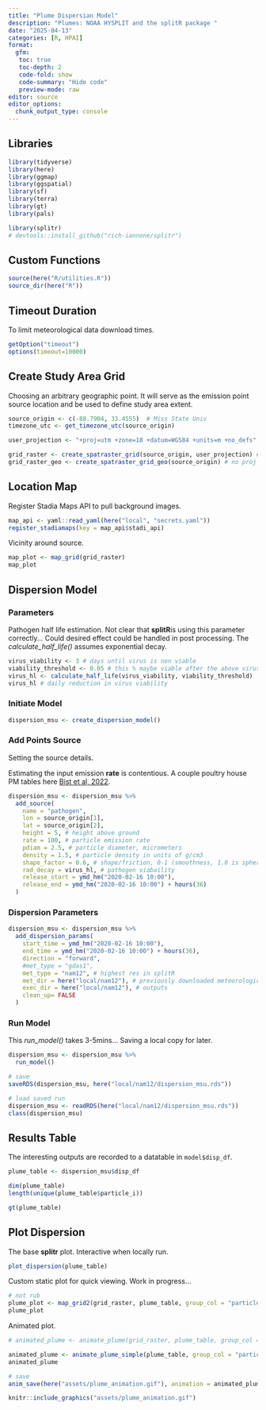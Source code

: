 ```yaml
---
title: "Plume Dispersian Model"
description: "Plumes: NOAA HYSPLIT and the splitR package "
date: "2025-04-13"
categories: [R, HPAI]
format:
  gfm:
   toc: true
   toc-depth: 2
   code-fold: show
   code-summary: "Hide code"
   preview-mode: raw
editor: source
editor_options:  
  chunk_output_type: console
---
```


## Libraries
```r
library(tidyverse)
library(here)
library(ggmap)
library(ggspatial)
library(sf)
library(terra)
library(gt)
library(pals)

library(splitr)
# devtools::install_github("rich-iannone/splitr")
```

## Custom Functions
```r
source(here("R/utilities.R"))
source_dir(here("R"))
```

## Timeout Duration  
To limit meteorological data download times.
```r
getOption("timeout")
options(timeout=10000)
```

## Create Study Area Grid  
Choosing an arbitrary geographic point.  It will serve as the emission point source location and be used to define study area extent.  
```r
source_origin <- c(-88.7904, 33.4555)  # Miss State Univ
timezone_utc <- get_timezone_utc(source_origin)

user_projection <- "+proj=utm +zone=18 +datum=WGS84 +units=m +no_defs"

grid_raster <- create_spatraster_grid(source_origin, user_projection) # projected
grid_raster_geo <- create_spatraster_grid_geo(source_origin) # no proj
```


## Location Map
Register Stadia Maps API to pull background images.  
```r
map_api <- yaml::read_yaml(here("local", "secrets.yaml"))
register_stadiamaps(key = map_api$stadi_api)
```
    
Vicinity around source.    
```r
map_plot <- map_grid(grid_raster)
map_plot
```

## Dispersion Model

### Parameters  
Pathogen half life estimation.  Not clear that **splitR**is using this parameter correctly...  Could desired effect could be handled in post processing. The *calculate_half_life()* assumes exponential decay.  
```r
virus_viability <- 3 # days until virus is non viable
viability_threshold <- 0.05 # this % maybe viable after the above virus_viability period
virus_hl <- calculate_half_life(virus_viability, viability_threshold)
virus_hl # daily reduction in virus viability
```

### Initiate Model
```r
dispersion_msu <- create_dispersion_model()
```

### Add Points Source  
Setting the source details.  
  
Estimating the input emission **rate** is contentious.  A couple poultry house PM tables here [Bist et al, 2022](https://www.mdpi.com/2076-3417/12/22/11323).
```r
dispersion_msu <- dispersion_msu %>%
  add_source(
    name = "pathogen", 
    lon = source_origin[1],
    lat = source_origin[2],
    height = 5, # height above ground
    rate = 100, # particle emission rate
    pdiam = 2.5, # particle diameter, micrometers
    density = 1.5, # particle density in units of g/cm3
    shape_factor = 0.6, # shape/friction, 0-1 (smoothness, 1.0 is spherical)
    rad_decay = virus_hl, # pathogen viabaility
    release_start = ymd_hm("2020-02-16 10:00"),
    release_end = ymd_hm("2020-02-16 10:00") + hours(36)
  )

```
  
### Dispersion Parameters  
```r
dispersion_msu <- dispersion_msu %>%
  add_dispersion_params(
    start_time = ymd_hm("2020-02-16 10:00"),
    end_time = ymd_hm("2020-02-16 10:00") + hours(36), 
    direction = "forward", 
    #met_type = "gdas1",
    met_type = "nam12", # highest res in splitR
    met_dir = here("local/nam12"), # previously downloaded meteorological data
    exec_dir = here("local/nam12"), # outputs
    clean_up= FALSE
  ) 
```

### Run Model   
This *run_model()* takes 3-5mins...  Saving a local copy for later.      
```r
dispersion_msu <- dispersion_msu %>%
  run_model()

# save
saveRDS(dispersion_msu, here("local/nam12/dispersion_msu.rds"))
```
```r
# load saved run
dispersion_msu <- readRDS(here("local/nam12/dispersion_msu.rds"))
class(dispersion_msu)
```

## Results Table  
The interesting outputs are recorded to a datatable in `model$disp_df`.
```r
plume_table <- dispersion_msu$disp_df

dim(plume_table)
length(unique(plume_table$particle_i))

gt(plume_table)
```

## Plot Dispersion
The base **splitr** plot. Interactive when locally run.    
```r
plot_dispersion(plume_table)
```

Custom static plot for quick viewing. Work in progress... 
```r
# not rub
plume_plot <- map_grid2(grid_raster, plume_table, group_col = "particle_i", vector_type = "point")
plume_plot
```
  
Animated plot.  
```r
# animated_plume <- animate_plume(grid_raster, plume_table, group_col = "particle_i")

animated_plume <- animate_plume_simple(plume_table, group_col = "particle_i", point_size = 0.5)
animated_plume

# save
anim_save(here("assets/plume_animation.gif"), animation = animated_plume)
```

```r
knitr::include_graphics("assets/plume_animation.gif")
```
